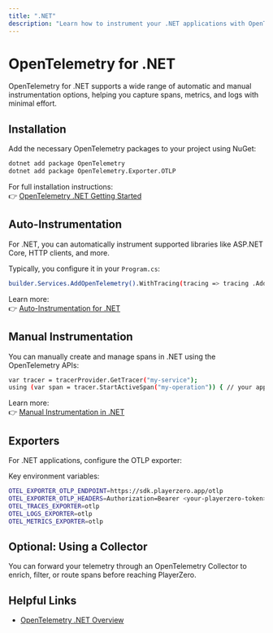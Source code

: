 ```yaml
---
title: ".NET"
description: "Learn how to instrument your .NET applications with OpenTelemetry and send data to PlayerZero."
---
```



# OpenTelemetry for .NET

OpenTelemetry for .NET supports a wide range of automatic and manual instrumentation options, helping you capture spans, metrics, and logs with minimal effort.

## Installation

Add the necessary OpenTelemetry packages to your project using NuGet:

```bash
dotnet add package OpenTelemetry 
dotnet add package OpenTelemetry.Exporter.OTLP
```

For full installation instructions:  
👉 [OpenTelemetry .NET Getting Started](https://opentelemetry.io/docs/instrumentation/net/)

## Auto-Instrumentation

<AutoInstrumentation/>

For .NET, you can automatically instrument supported libraries like ASP.NET Core, HTTP clients, and more.

Typically, you configure it in your `Program.cs`:

```bash
builder.Services.AddOpenTelemetry().WithTracing(tracing => tracing .AddAspNetCoreInstrumentation().AddHttpClientInstrumentation().AddOtlpExporter());
```

Learn more:  
👉 [Auto-Instrumentation for .NET](https://opentelemetry.io/docs/instrumentation/net/automatic/)

## Manual Instrumentation

<ManualInstrumentation/>

You can manually create and manage spans in .NET using the OpenTelemetry APIs:

```bash
var tracer = tracerProvider.GetTracer("my-service");
using (var span = tracer.StartActiveSpan("my-operation")) { // your application logic }
```

Learn more:  
👉 [Manual Instrumentation in .NET](https://opentelemetry.io/docs/instrumentation/net/manual/)

## Exporters

<ExporterOverview/>

For .NET applications, configure the OTLP exporter:

Key environment variables:

```bash
OTEL_EXPORTER_OTLP_ENDPOINT=https://sdk.playerzero.app/otlp
OTEL_EXPORTER_OTLP_HEADERS=Authorization=Bearer <your-playerzero-token> 
OTEL_TRACES_EXPORTER=otlp 
OTEL_LOGS_EXPORTER=otlp 
OTEL_METRICS_EXPORTER=otlp
```

## Optional: Using a Collector

<CollectorOptional/>

You can forward your telemetry through an OpenTelemetry Collector to enrich, filter, or route spans before reaching PlayerZero.

## Helpful Links

<HelpfulLinksIntro/>

- [OpenTelemetry .NET Overview](https://opentelemetry.io/docs/instrumentation/net/)

